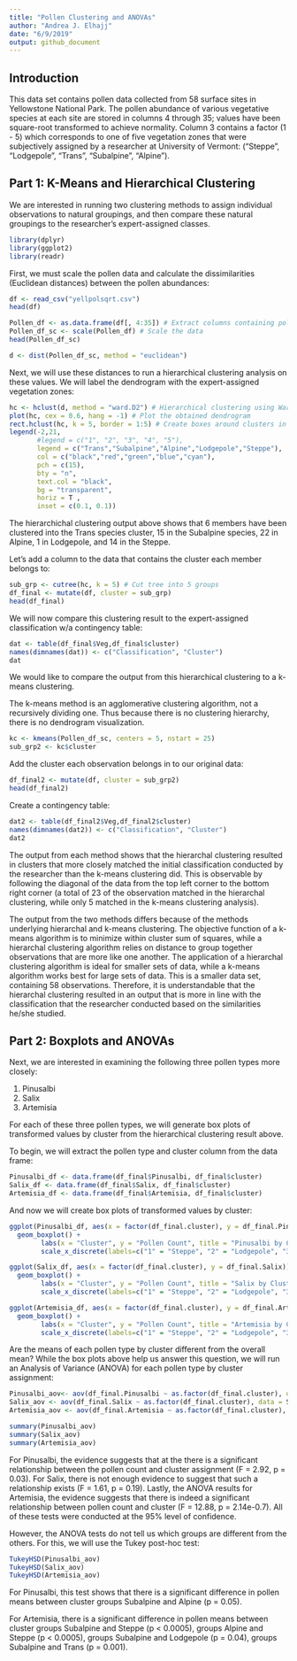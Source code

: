 ```yaml
---
title: "Pollen Clustering and ANOVAs"
author: "Andrea J. Elhajj"
date: "6/9/2019"
output: github_document
---
```


## Introduction

This data set contains pollen data collected from 58 surface sites in Yellowstone National Park. The pollen abundance of various vegetative species at each site are stored in columns 4 through 35; values have been square-root transformed to achieve normality. Column 3 contains a factor (1 - 5) which corresponds to one of five vegetation zones that were subjectively assigned by a researcher at University of Vermont: ("Steppe", "Lodgepole", "Trans", "Subalpine", "Alpine"). 

## Part 1: K-Means and Hierarchical Clustering

We are interested in running two clustering methods to assign individual observations to natural groupings, and then compare these natural groupings to the researcher’s expert-assigned classes.

```r
library(dplyr)
library(ggplot2)
library(readr)
```

First, we must scale the pollen data and calculate the dissimilarities (Euclidean distances) between the pollen abundances: 

```r
df <- read_csv("yellpolsqrt.csv")
head(df)

Pollen_df <- as.data.frame(df[, 4:35]) # Extract columns containing pollen data
Pollen_df_sc <- scale(Pollen_df) # Scale the data
head(Pollen_df_sc)

d <- dist(Pollen_df_sc, method = "euclidean")
```

Next, we will use these distances to run a hierarchical clustering analysis on these values. We will label the dendrogram with the expert-assigned vegetation zones:

```r
hc <- hclust(d, method = "ward.D2") # Hierarchical clustering using Ward's method
plot(hc, cex = 0.6, hang = -1) # Plot the obtained dendrogram
rect.hclust(hc, k = 5, border = 1:5) # Create boxes around clusters in dendrogram
legend(-2,21, 
       #legend = c("1", "2", "3", "4", "5"),
       legend = c("Trans","Subalpine","Alpine","Lodgepole","Steppe"),
       col = c("black","red","green","blue","cyan"),
       pch = c(15), 
       bty = "n", 
       text.col = "black",
       bg = "transparent",
       horiz = T , 
       inset = c(0.1, 0.1))
```

The hierarchichal clustering output above shows that 6 members have been clustered into the Trans species cluster, 15 in the Subalpine species, 22 in Alpine, 1 in Lodgepole, and 14 in the Steppe.

Let's add a column to the data that contains the cluster each member belongs to:

```r
sub_grp <- cutree(hc, k = 5) # Cut tree into 5 groups
df_final <- mutate(df, cluster = sub_grp)
head(df_final)
```

We will now compare this clustering result to the expert-assigned classification w/a contingency table:

```r
dat <- table(df_final$Veg,df_final$cluster)
names(dimnames(dat)) <- c("Classification", "Cluster")
dat
```

We would like to compare the output from this hierarchical clustering to a k-means clustering.

The k-means method is an agglomerative clustering algorithm, not a recursively dividing one. Thus because there is no clustering hierarchy, there is no dendrogram visualization.  

```r
kc <- kmeans(Pollen_df_sc, centers = 5, nstart = 25)
sub_grp2 <- kc$cluster
```

Add the cluster each observation belongs in to our original data:

```r
df_final2 <- mutate(df, cluster = sub_grp2)
head(df_final2)
```

Create a contingency table:

```r
dat2 <- table(df_final2$Veg,df_final2$cluster)
names(dimnames(dat2)) <- c("Classification", "Cluster")
dat2
```

The output from each method shows that the hierarchal clustering resulted in clusters that more closely matched the initial classification conducted by the researcher than the k-means clustering did. This is observable by following the diagonal of the data from the top left corner to the bottom right corner (a total of 23 of the observation matched in the hierarchal clustering, while only 5 matched in the k-means clustering analysis). 

The output from the two methods differs because of the methods underlying hierarchal and k-means clustering. The objective function of a k-means algorithm is to minimize within cluster sum of squares, while a hierarchal clustering algorithm relies on distance to group together observations that are more like one another. The application of a hierarchal clustering algorithm is ideal for smaller sets of data, while a k-means algorithm works best for large sets of data. This is a smaller data set, containing 58 observations. Therefore, it is understandable that the hierarchal clustering resulted in an output that is more in line with the classification that the researcher conducted based on the similarities he/she studied. 

## Part 2: Boxplots and ANOVAs

Next, we are interested in examining the following three pollen types more closely:

1. Pinusalbi
2. Salix
3. Artemisia

For each of these three pollen types, we will generate box plots of transformed values by cluster from the hierarchical clustering result above.   

To begin, we will extract the pollen type and cluster column from the data frame:

```r
Pinusalbi_df <- data.frame(df_final$Pinusalbi, df_final$cluster)
Salix_df <- data.frame(df_final$Salix, df_final$cluster)
Artemisia_df <- data.frame(df_final$Artemisia, df_final$cluster)
```

And now we will create box plots of transformed values by cluster:

```r
ggplot(Pinusalbi_df, aes(x = factor(df_final.cluster), y = df_final.Pinusalbi)) + 
  geom_boxplot() +
        labs(x = "Cluster", y = "Pollen Count", title = "Pinusalbi by Cluster") +
        scale_x_discrete(labels=c("1" = "Steppe", "2" = "Lodgepole", "3" = "Trans", "4" = "Subalpine", "5" = "Alpine"))

ggplot(Salix_df, aes(x = factor(df_final.cluster), y = df_final.Salix)) + 
  geom_boxplot() +
        labs(x = "Cluster", y = "Pollen Count", title = "Salix by Cluster") +
        scale_x_discrete(labels=c("1" = "Steppe", "2" = "Lodgepole", "3" = "Trans", "4" = "Subalpine", "5" = "Alpine"))

ggplot(Artemisia_df, aes(x = factor(df_final.cluster), y = df_final.Artemisia)) + 
  geom_boxplot() +
        labs(x = "Cluster", y = "Pollen Count", title = "Artemisia by Cluster") + 
        scale_x_discrete(labels=c("1" = "Steppe", "2" = "Lodgepole", "3" = "Trans", "4" = "Subalpine", "5" = "Alpine"))
```

Are the means of each pollen type by cluster different from the overall mean? While the box plots above help us answer this question, we will run an Analysis of Variance (ANOVA) for each pollen type by cluster assignment:

```r
Pinusalbi_aov<- aov(df_final.Pinusalbi ~ as.factor(df_final.cluster), data = Pinusalbi_df)
Salix_aov <- aov(df_final.Salix ~ as.factor(df_final.cluster), data = Salix_df)
Artemisia_aov <- aov(df_final.Artemisia ~ as.factor(df_final.cluster), data = Artemisia_df)

summary(Pinusalbi_aov)
summary(Salix_aov)
summary(Artemisia_aov)
```

For Pinusalbi, the evidence suggests that at the there is a significant relationship between the pollen count and cluster assignment (F = 2.92, p = 0.03). For Salix, there is not enough evidence to suggest that such a relationship exists (F = 1.61, p = 0.19). Lastly, the ANOVA results for Artemisia, the evidence suggests that there is indeed a significant relationship between pollen count and cluster (F = 12.88, p = 2.14e-0.7). All of these tests were conducted at the 95% level of confidence. 

However, the ANOVA tests do not tell us which groups are different from the others. For this, we will use the Tukey post-hoc test: 

```r
TukeyHSD(Pinusalbi_aov)
TukeyHSD(Salix_aov)
TukeyHSD(Artemisia_aov)
```

For Pinusalbi, this test shows that there is a significant difference in pollen means between cluster groups Subalpine and Alpine (p = 0.05).

For Artemisia, there is a significant difference in pollen means between cluster groups Subalpine and Steppe (p < 0.0005), groups Alpine and Steppe (p < 0.0005), groups Subalpine and Lodgepole (p = 0.04), groups Subalpine and Trans (p = 0.001).


